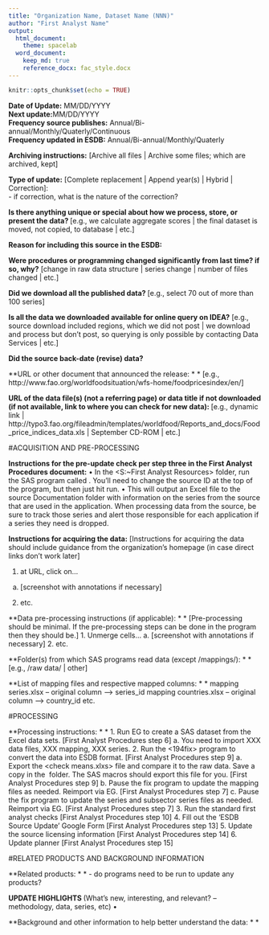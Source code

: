 ```yaml
---
title: "Organization Name, Dataset Name (NNN)"
author: "First Analyst Name"
output:
  html_document:
    theme: spacelab
  word_document:
    keep_md: true
    reference_docx: fac_style.docx
---
```


```r
knitr::opts_chunk$set(echo = TRUE)
```
**Date of Update:** MM/DD/YYYY  <br>
**Next update:**MM/DD/YYYY  <br>
**Frequency source publishes:** Annual/Bi-annual/Monthly/Quaterly/Continuous  <br>
**Frequency updated in ESDB:** Annual/Bi-annual/Monthly/Quaterly  <br>

**Archiving instructions:**
[Archive all files | Archive some files; which are archived, kept]

**Type of update:** [Complete replacement | Append year(s) | Hybrid | Correction]:  
- if correction, what is the nature of the correction?

**Is there anything unique or special about how we process, store, or present the data? **
[e.g., we calculate aggregate scores | the final dataset is moved, not copied, to database | etc.]

**Reason for including this source in the ESDB:  **


**Were procedures or programming changed significantly from last time? if so, why?**
[change in raw data structure | series change | number of files changed | etc.]  

**Did we download all the published data? **
[e.g., select 70 out of more than 100 series]

**Is all the data we downloaded available for online query on IDEA?**
[e.g., source download included regions, which we did not post | we download and process but don’t post, so querying is only possible by contacting Data Services | etc.]

**Did the source back-date (revise) data?**


**URL or other document that announced the release: * *
[e.g., http://www.fao.org/worldfoodsituation/wfs-home/foodpricesindex/en/]

**URL of the data file(s) (not a referring page) or data title if not downloaded (if not available, link to where you can check for new data): ** 
[e.g., dynamic link | http://typo3.fao.org/fileadmin/templates/worldfood/Reports_and_docs/Food_price_indices_data.xls | September CD-ROM | etc.]


#ACQUISITION AND PRE-PROCESSING

**Instructions for the pre-update check per step three in the First Analyst Procedures document:**
•	In the <S:\ESDB\Sources\~First Analyst Resources> folder, run the SAS program called <Pre-Update- Find series used in EADS applications>. You’ll need to change the source ID at the top of the program, but then just hit run.
•	This will output an Excel file to the source Documentation folder with information on the series from the source that are used in the application. When processing data from the source, be sure to track those series and alert those responsible for each application if a series they need is dropped.

**Instructions for acquiring the data:**
[Instructions for acquiring the data should include guidance from the organization’s homepage (in case direct links don’t work later]
  
1.	at URL, click on…
a.	[screenshot with annotations if necessary]
2.	etc.

**Data pre-processing instructions (if applicable): * *
[Pre-processing should be minimal. If the pre-processing steps can be done in the program then they should be.]
1.	Unmerge cells...
a.	[screenshot with annotations if necessary]
2.	etc.

**Folder(s) from which SAS programs read data (except /mappings/): * * 
[e.g., /raw data/  |  other] 

**List of mapping files and respective mapped columns: * *
mapping series.xlsx – original column -->  series_id
mapping countries.xlsx – original column --> country_id
etc.

#PROCESSING

**Processing instructions: * *
1.	Run EG <XXX imports> to create a SAS dataset from the Excel data sets. [First Analyst Procedures step 6]
a.	You need to import XXX data files, XXX mapping, XXX series.
2.	Run the <194fix> program to convert the data into ESDB format.  [First Analyst Procedures step 9]
a.	Export the <check means.xlxs> file and compare it to the raw data.  Save a copy in the \Documentation\ folder.  The SAS macros should export this file for you.  [First Analyst Procedures step 9]
b.	Pause the fix program to update the mapping files as needed. Reimport via EG. [First Analyst Procedures step 7]
c.	Pause the fix program to update the series and subsector series files as needed. Reimport via EG. [First Analyst Procedures step 7]
3.	Run the standard first analyst checks [First Analyst Procedures step 10]
4.	Fill out the ‘ESDB Source Update’ Google Form [First Analyst Procedures step 13]
5.	Update the source licensing information [First Analyst Procedures step 14]
6.	Update planner [First Analyst Procedures step 15]

#RELATED PRODUCTS AND BACKGROUND INFORMATION

**Related products: * *
- do programs need to be run to update any products?

**UPDATE HIGHLIGHTS **
(What’s new, interesting, and relevant? – methodology, data, series, etc)
•	


**Background and other information to help better understand the data: * *


